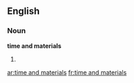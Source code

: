 ==English==

===Noun===
'''time and materials'''

# {{plural of|[[time and material]]}}

[[ar:time and materials]]
[[fr:time and materials]]